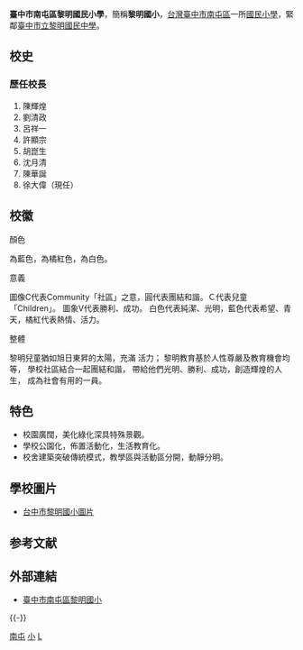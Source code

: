 {{Infobox School
| name = 臺中市南屯區黎明國民小學
| other_name = Taichung Municipal <br>Li-Ming Elementary School
| image = [[File:Li-Ming.gif|200px]]
| motto =
| established = 1976年
| type = 市立小學
| district = 
| grades = 一年級～六年級
| principal = 徐大偉
| sc = 
| cs =  
| faculty = 85人
| staff = 4人
| students = 753人
| athletics = 
| conference = 
| colors = 
| magazine = 
| free_label = 面積
| free_text = 3.7643[[公頃|公頃]]
| free_label2 = 班級數
| free_text2 = 31
| free_label3 = 畢業生
| free_text3 = 127 人
| address = {{TWN}}[[臺中市|臺中市]]<br>[[南屯區|南屯區]][[黎明路_(台中市)|黎明路二段]]555號
| tel = 886-4-2251-7363
| fax = 
| mail = 
| website = [https://lmes.tc.edu.tw]
}}

'''臺中市南屯區黎明國民小學'''，簡稱'''黎明國小'''，[[台灣|台灣]][[臺中市|臺中市]][[南屯區|南屯區]]一所[[國民小學|國民小學]]，緊鄰[[臺中市立黎明國民中學|臺中市立黎明國民中學]]。

== 校史 ==

=== 歷任校長 ===
#陳輝煌
#劉清政
#呂祥一
#許顯宗
#胡崑生
#沈月清
#陳華誕
#徐大偉（現任）

== 校徽 ==
;顏色

為藍色，為橘紅色，為白色。 

;意義

圖像C代表Community「社區」之意，圓代表團結和諧。Ｃ代表兒童「Children」。
圖象V代表勝利、成功。
白色代表純潔、光明，藍色代表希望、青天，橘紅代表熱情、活力。

;整體

黎明兒童猶如旭日東昇的太陽，充滿 活力；
黎明教育基於人性尊嚴及教育機會均等，
學校社區結合一起團結和諧，
帶給他們光明、勝利、成功，創造輝煌的人生，
成為社會有用的一員。

== 特色 ==
*校園廣闊，美化綠化深具特殊景觀。
*學校公園化，佈置活動化，生活教育化。
*校舍建築突破傳統模式，教學區與活動區分開，動靜分明。

== 學校圖片 ==
*[https://web.archive.org/web/20100210173613/http://dns.lmes.tc.edu.tw/~lmesschool/photo.html 台中市黎明國小圖片]
== 参考文献 ==
{{Reflist}}

== 外部連結 ==
* [https://lmes.tc.edu.tw 臺中市南屯區黎明國小] {{Wayback|url=https://lmes.tc.edu.tw/ |date=20200806094410 }}

{{-}}
{{臺中市國民中小學}}

[[Category:臺中市立國民小學|南屯]]
[[Category:南屯區學校|小]]
[[Category:1976年創建的教育機構|L]]

{{台灣教育小作品}}